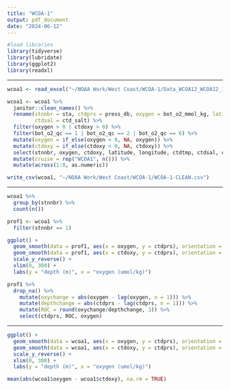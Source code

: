 ---
title: "WCOA-1"
output: pdf_document
date: "2024-06-12"
---

```{r}
#load libraries
library(tidyverse)
library(lubridate)
library(ggplot2)
library(readxl)
```

--------------------------------------------------------------------------------

```{r}
wcoa1 <- read_excel("~/NOAA Work/West Coast/WCOA-1/Data_WCOA12_WCOA12_12-3-2014.xlsx")

wcoa1 <- wcoa1 %>% 
  janitor::clean_names() %>% 
  rename(stnnbr = sta, ctdprs = press_db, oxygen = bot_o2_mmol_kg, latitude = lat, longitude = long, ctdoxy = ctd_oxy_mmol_kg, ctdtmp = ctd_t_c_its_90, 
         ctdsal = ctd_salt) %>% 
  filter(oxygen > 0 | ctdoxy > 0) %>%
  filter(bot_o2_qc == 1 | bot_o2_qc == 2 | bot_o2_qc == 6) %>% 
  mutate(oxygen = if_else(oxygen < 0, NA, oxygen)) %>% 
  mutate(ctdoxy = if_else(ctdoxy < 0, NA, ctdoxy)) %>%
  select(stnnbr, oxygen, ctdoxy, latitude, longitude, ctdtmp, ctdsal, ctdprs, date) %>% 
  mutate(cruise = rep("WCOA1", n())) %>%
  mutate(across(1:8, as.numeric))

write_csv(wcoa1, "~/NOAA Work/West Coast/WCOA-1/WCOA-1-CLEAN.csv")
```

--------------------------------------------------------------------------------

```{r}
wcoa1 %>% 
  group_by(stnnbr) %>% 
  count(n())
```

```{r}
prof1 <- wcoa1 %>% 
  filter(stnnbr == 1) 
```

```{r}
ggplot() +
  geom_smooth(data = prof1, aes(x = oxygen, y = ctdprs), orientation = "y") +
  geom_smooth(data = prof1, aes(x = ctdoxy, y = ctdprs), orientation = "y", color = "red") +
  scale_y_reverse() +
  xlim(0, 300) + 
  labs(y = "depth (m)", x = "oxygen (umol/kg)")
```                                                                 

```{r}
prof1 %>%
  drop_na() %>% 
    mutate(oxychange = abs(oxygen - lag(oxygen, n = 1))) %>% 
    mutate(depthchange = abs(ctdprs - lag(ctdprs, n = 1))) %>% 
    mutate(ROC = round(oxychange/depthchange, 3)) %>% 
    select(ctdprs, ROC, oxygen)
```

--------------------------------------------------------------------------------

```{r}
ggplot() +
  geom_smooth(data = wcoa1, aes(x = oxygen, y = ctdprs), orientation = "y") +
  geom_smooth(data = wcoa1, aes(x = ctdoxy, y = ctdprs), orientation = "y", color = "red") +
  scale_y_reverse() +
  xlim(0, 300) +
  labs(y = "depth (m)", x = "oxygen (umol/kg)")
```

```{r}
mean(abs(wcoa1$oxygen - wcoa1$ctdoxy), na.rm = TRUE)
```






